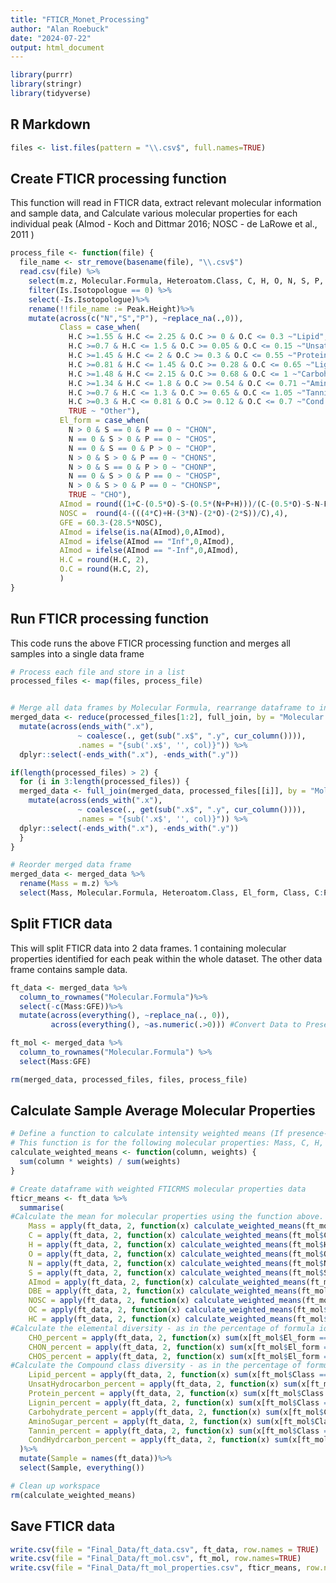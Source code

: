 ```yaml
---
title: "FTICR_Monet_Processing"
author: "Alan Roebuck"
date: "2024-07-22"
output: html_document
---
```


```r
library(purrr)
library(stringr)
library(tidyverse)
```

## R Markdown

```r
files <- list.files(pattern = "\\.csv$", full.names=TRUE)
```

## Create FTICR processing function
This function will read in FTICR data, extract relevant molecular information and sample data, and Calculate various molecular properties for each individual peak (AImod - Koch and Dittmar 2016; NOSC - de LaRowe et al., 2011 ) 

```r
process_file <- function(file) {
  file_name <- str_remove(basename(file), "\\.csv$")
  read.csv(file) %>%
    select(m.z, Molecular.Formula, Heteroatom.Class, C, H, O, N, S, P, DBE, H.C, O.C, Peak.Height, Is.Isotopologue) %>%
    filter(Is.Isotopologue == 0) %>%
    select(-Is.Isotopologue)%>%
    rename(!!file_name := Peak.Height)%>%
    mutate(across(c("N","S","P"), ~replace_na(.,0)),
           Class = case_when(
             H.C >=1.55 & H.C <= 2.25 & O.C >= 0 & O.C <= 0.3 ~"Lipid",
             H.C >=0.7 & H.C <= 1.5 & O.C >= 0.05 & O.C <= 0.15 ~"Unsat Hydrocarbon",
             H.C >=1.45 & H.C <= 2 & O.C >= 0.3 & O.C <= 0.55 ~"Protein",
             H.C >=0.81 & H.C <= 1.45 & O.C >= 0.28 & O.C <= 0.65 ~"Lignin",
             H.C >=1.48 & H.C <= 2.15 & O.C >= 0.68 & O.C <= 1 ~"Carbohydrate",
             H.C >=1.34 & H.C <= 1.8 & O.C >= 0.54 & O.C <= 0.71 ~"Amino Sugar",
             H.C >=0.7 & H.C <= 1.3 & O.C >= 0.65 & O.C <= 1.05 ~"Tannin",
             H.C >=0.3 & H.C <= 0.81 & O.C >= 0.12 & O.C <= 0.7 ~"Cond Hydrocarbon",
             TRUE ~ "Other"),
           El_form = case_when(
             N > 0 & S == 0 & P == 0 ~ "CHON",
             N == 0 & S > 0 & P == 0 ~ "CHOS",
             N == 0 & S == 0 & P > 0 ~ "CHOP",
             N > 0 & S > 0 & P == 0 ~ "CHONS",
             N > 0 & S == 0 & P > 0 ~ "CHONP",
             N == 0 & S > 0 & P == 0 ~ "CHOSP",
             N > 0 & S > 0 & P == 0 ~ "CHONSP",
             TRUE ~ "CHO"),
           AImod = round((1+C-(0.5*O)-S-(0.5*(N+P+H)))/(C-(0.5*O)-S-N-P),4),
           NOSC =  round(4-(((4*C)+H-(3*N)-(2*O)-(2*S))/C),4),
           GFE = 60.3-(28.5*NOSC),
           AImod = ifelse(is.na(AImod),0,AImod),
           AImod = ifelse(AImod == "Inf",0,AImod),
           AImod = ifelse(AImod == "-Inf",0,AImod),
           H.C = round(H.C, 2),
           O.C = round(H.C, 2),
           )
}

```


## Run FTICR processing function
This code runs the above FTICR processing function and merges all samples into a single data frame
```r

# Process each file and store in a list
processed_files <- map(files, process_file)


# Merge all data frames by Molecular Formula, rearrange dataframe to include relevant FTICR information followed by sample data
merged_data <- reduce(processed_files[1:2], full_join, by = "Molecular.Formula")%>%
  mutate(across(ends_with(".x"), 
               ~ coalesce(., get(sub(".x$", ".y", cur_column()))),
               .names = "{sub('.x$', '', col)}")) %>%
  dplyr::select(-ends_with(".x"), -ends_with(".y"))

if(length(processed_files) > 2) { 
  for (i in 3:length(processed_files)) {
  merged_data <- full_join(merged_data, processed_files[[i]], by = "Molecular.Formula")%>%
    mutate(across(ends_with(".x"), 
               ~ coalesce(., get(sub(".x$", ".y", cur_column()))),
               .names = "{sub('.x$', '', col)}")) %>%
  dplyr::select(-ends_with(".x"), -ends_with(".y"))
  }
}

# Reorder merged data frame
merged_data <- merged_data %>%
  rename(Mass = m.z) %>%
  select(Mass, Molecular.Formula, Heteroatom.Class, El_form, Class, C:P, H.C,O.C,DBE,AImod:GFE, everything())

```


## Split FTICR data
This will split FTICR data into 2 data frames. 1 containing molecular properties identified for each peak within the whole dataset. The other data frame contains sample data. 

```r

ft_data <- merged_data %>%
  column_to_rownames("Molecular.Formula")%>%
  select(-c(Mass:GFE))%>%
  mutate(across(everything(), ~replace_na(., 0)),
         across(everything(), ~as.numeric(.>0))) #Convert Data to Presence-Absence

ft_mol <- merged_data %>%
  column_to_rownames("Molecular.Formula") %>%
  select(Mass:GFE)

rm(merged_data, processed_files, files, process_file)
```

## Calculate Sample Average Molecular Properties

```r


# Define a function to calculate intensity weighted means (If presence-absence, this will simply be average means)
# This function is for the following molecular properties: Mass, C, H, O, N, S, AImod, DBE, NOSC, O/C, H/C
calculate_weighted_means <- function(column, weights) {
  sum(column * weights) / sum(weights)
}

# Create dataframe with weighted FTICRMS molecular properties data
fticr_means <- ft_data %>%
  summarise(
#Calculate the mean for molecular properties using the function above. If using intensity based data, these will be intensity weighted. If using presence absence based data, these will simply be average means. 
    Mass = apply(ft_data, 2, function(x) calculate_weighted_means(ft_mol$Mass, x)),
    C = apply(ft_data, 2, function(x) calculate_weighted_means(ft_mol$C, x)),
    H = apply(ft_data, 2, function(x) calculate_weighted_means(ft_mol$H, x)),
    O = apply(ft_data, 2, function(x) calculate_weighted_means(ft_mol$O, x)),
    N = apply(ft_data, 2, function(x) calculate_weighted_means(ft_mol$N, x)),
    S = apply(ft_data, 2, function(x) calculate_weighted_means(ft_mol$S, x)),
    AImod = apply(ft_data, 2, function(x) calculate_weighted_means(ft_mol$AImod, x)),
    DBE = apply(ft_data, 2, function(x) calculate_weighted_means(ft_mol$DBE, x)),
    NOSC = apply(ft_data, 2, function(x) calculate_weighted_means(ft_mol$NOSC, x)),
    OC = apply(ft_data, 2, function(x) calculate_weighted_means(ft_mol$O.C, x)),
    HC = apply(ft_data, 2, function(x) calculate_weighted_means(ft_mol$H.C, x)),
#Calculate the elemental diversity - as in the percentage of formula identified as CHOX. These are not intensity weighted
    CHO_percent = apply(ft_data, 2, function(x) sum(x[ft_mol$El_form == 'CHO'] !=0)*100/sum(x != 0)),
    CHON_percent = apply(ft_data, 2, function(x) sum(x[ft_mol$El_form == 'CHON'] !=0)*100/sum(x != 0)),
    CHOS_percent = apply(ft_data, 2, function(x) sum(x[ft_mol$El_form == 'CHOS'] !=0)*100/sum(x != 0)),
#Calculate the Compound class diversity - as in the percentage of formula identified as lipid, etc. These are not intensity   weighted
    Lipid_percent = apply(ft_data, 2, function(x) sum(x[ft_mol$Class == 'Lipid'] !=0)*100 / sum(x)),
    UnsatHydrocarbon_percent = apply(ft_data, 2, function(x) sum(x[ft_mol$Class == 'Unsat Hydrocarbon'] !=0)*100 / sum(x!=0)),
    Protein_percent = apply(ft_data, 2, function(x) sum(x[ft_mol$Class == 'Protein'] !=0)*100 / sum(x!=0)),
    Lignin_percent = apply(ft_data, 2, function(x) sum(x[ft_mol$Class == 'Lignin'] !=0)*100 / sum(x!=0)),
    Carbohydrate_percent = apply(ft_data, 2, function(x) sum(x[ft_mol$Class == 'Carbohydrate'] !=0)*100 / sum(x!=0)),
    AminoSugar_percent = apply(ft_data, 2, function(x) sum(x[ft_mol$Class == 'Amino Sugar'] !=0)*100 / sum(x!=0)),
    Tannin_percent = apply(ft_data, 2, function(x) sum(x[ft_mol$Class == 'Tannin'] !=0)*100 / sum(x!=0)),
    CondHydrcarbon_percent = apply(ft_data, 2, function(x) sum(x[ft_mol$Class == 'Cond Hydrocarbon'] !=0)*100 / sum(x!=0))
  )%>%
  mutate(Sample = names(ft_data))%>%
  select(Sample, everything())

# Clean up workspace
rm(calculate_weighted_means)

```


## Save FTICR data

```r

write.csv(file = "Final_Data/ft_data.csv", ft_data, row.names = TRUE)
write.csv(file = "Final_Data/ft_mol.csv", ft_mol, row.names=TRUE)
write.csv(file = "Final_Data/ft_mol_properties.csv", fticr_means, row.names=FALSE)


```
